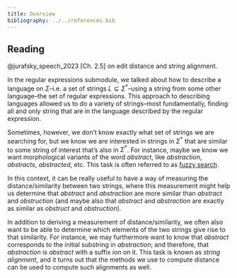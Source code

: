 ```yaml
---
title: Overview
bibliography: ../../references.bib
---
```


::: {.callout-tip}
## Reading

@jurafsky_speech_2023[Ch. 2.5] on edit distance and string alignment. 
:::

In the regular expressions submodule, we talked about how to describe a language on $\Sigma$–i.e. a set of strings $L \subseteq \Sigma^*$–using a string from some other language–the set of regular expressions. This approach to describing languages allowed us to do a variety of strings–most fundamentally, finding all and only string that are in the language described by the regular expression.

Sometimes, however, we don't know exactly what set of strings we are searching for, but we know we are interested in strings in $\Sigma^*$ that are similar to some string of interest that's also in $\Sigma^*$. For instance, maybe we know we want morphological variants of the word *abstract*, like *abstraction*, *abstracts*, *abstracted*, etc. This task is often referred to as [fuzzy search](https://en.wikipedia.org/wiki/Approximate_string_matching).

In this context, it can be really useful to have a way of measuring the distance/similarity between two strings, where this measurement might help us determine that *abstract* and *abstraction* are more similar than *abstract* and *obstruction* (and maybe also that *abstract* and *abstraction* are exactly as similar as *obstruct* and *obstruction*). 

In addition to deriving a measurement of distance/similarity, we often also want to be able to determine which elements of the two strings give rise to that similarity. For instance, we may furthermore want to know that *abstract* corresponds to the initial substring in *abstraction*; and therefore, that *abstraction* is *abstract* with a suffix *ion* on it. This task is known as *string alignment*, and it turns out that the methods we use to compute distance can be used to compute such alignments as well.